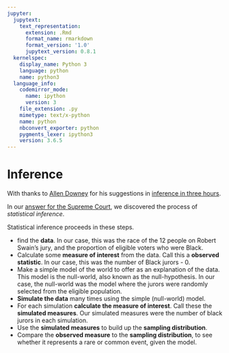 ```yaml
---
jupyter:
  jupytext:
    text_representation:
      extension: .Rmd
      format_name: rmarkdown
      format_version: '1.0'
      jupytext_version: 0.8.1
  kernelspec:
    display_name: Python 3
    language: python
    name: python3
  language_info:
    codemirror_mode:
      name: ipython
      version: 3
    file_extension: .py
    mimetype: text/x-python
    name: python
    nbconvert_exporter: python
    pygments_lexer: ipython3
    version: 3.6.5
---
```


# Inference

With thanks to [Allen Downey](http://www.allendowney.com/wp) for his suggestions in [inference in three hours](https://tinyurl.com/inference3).


In our [answer for the Supreme Court](reply_supreme), we discovered the process
of *statistical inference*.


Statistical inference proceeds in these steps.

* find the **data**.  In our case, this was the race of the 12 people on Robert
  Swain's jury, and the proportion of eligible voters who were Black.
* Calculate some **measure of interest** from the data.  Call this a **observed
  statistic**. In our case, this was the number of Black jurors - 0.
* Make a simple model of the world to offer as an explanation of the data.
  This model is the null-world, also known as the null-hypothesis.  In our
  case, the null-world was the model where the jurors were randomly selected
  from the eligible population.
* **Simulate the data** many times using the simple (null-world) model.
* For each simulation **calculate the measure of interest**.  Call these the
  **simulated measures**.  Our simulated measures were the number of black
  jurors in each simulation.
* Use the **simulated measures** to build up the **sampling distribution**.
* Compare the **observed measure** to the **sampling distribution**, to see
  whether it represents a rare or common event, given the model.
